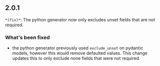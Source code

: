 ## 2.0.1
`*(fix)*`: The python generator now only excludes unset fields that are not required.

### What's been fixed
- the python generator previously used `exclude_unset` on pydantic models, however this would remove defaulted values. This change updates this to only exclude none fields that were not required.


